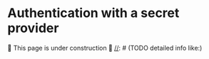 # Authentication with a secret provider

🚧 This page is under construction 🚧
[//]: # (TODO detailed info like:)

[//]: # (- optional configurations &#40;initial secret, login username&#41;)

[//]: # (- caching)

[//]: # (- 2fa)

[//]: # (- maybe more details on sensitive operations?)

[//]: # (- How to combine with process)